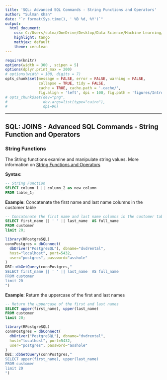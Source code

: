 ---
title: 'SQL: Advanced SQL Commands - String Functions and Operators'
author: "Sulman Khan"
date: "`r format(Sys.time(), ' %B %d, %Y')`"
output: 
  html_document:
    css: C:/Users/sulma/OneDrive/Desktop/Data Science/Machine Learning/gf_small_touches.css
    highlight: tango
    mathjax: default
    theme: cerulean
---

```{r setup, cache = FALSE, echo = FALSE, message = FALSE, warning = FALSE, tidy = FALSE}
require(knitr)
options(width = 300 , scipen = 5)
options(dplyr.print_max = 200)
# options(width = 100, digits = 7)
opts_chunk$set(message = FALSE, error = FALSE, warning = FALSE, 
               collapse = TRUE, tidy = FALSE,
               cache = TRUE, cache.path = '.cache/', 
               fig.align = 'left', dpi = 100, fig.path = 'figures/Introductiontotextanalytics/')
# opts_chunk$set(dev="png", 
#                dev.args=list(type="cairo"),
#                dpi=96)
```
---

## SQL: JOINS - Advanced SQL Commands - String Function and Operators


### String Functions

The String functions examine and manipulate string values. More information on [String Functions and Operators](https://www.postgresql.org/docs/9.1/functions-string.html)

**Syntax**: 

```{sql, eval = FALSE}
-- String Function
SELECT column_1 || column_2 as new_column
FROM table_1;
```


**Example**: Concatenate the first name and last name columns in the customer table

```{sql, eval = FALSE}
-- Concatenate the first name and last name columns in the customer table
SELECT first_name || ' ' || last_name  AS full_name
FROM customer
limit 20;
```

```{r, echo=FALSE, message=FALSE}
library(RPostgreSQL)
connPostgres = dbConnect(
  dbDriver("PostgreSQL"), dbname="dvdrental", 
  host="localhost", port=5432, 
  user="postgres", password="asshole"
)
DBI::dbGetQuery(connPostgres,"
SELECT first_name || ' ' || last_name  AS full_name
FROM customer
limit 20
")
```

**Example**: Return the uppercase of the first and last names

```{sql, eval = FALSE}
-- Return the uppercase of the first and last names
SELECT upper(first_name), upper(last_name)
FROM customer
limit 20;
```

```{r, echo=FALSE, message=FALSE}
library(RPostgreSQL)
connPostgres = dbConnect(
  dbDriver("PostgreSQL"), dbname="dvdrental", 
  host="localhost", port=5432, 
  user="postgres", password="asshole"
)
DBI::dbGetQuery(connPostgres,"
SELECT upper(first_name), upper(last_name)
FROM customer
limit 20
")
```